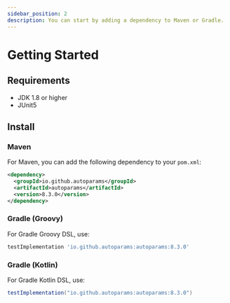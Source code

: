```yaml
---
sidebar_position: 2
description: You can start by adding a dependency to Maven or Gradle.
---
```


# Getting Started

## Requirements
- JDK 1.8 or higher
- JUnit5

## Install

### Maven

For Maven, you can add the following dependency to your `pom.xml`:

```xml
<dependency>
  <groupId>io.github.autoparams</groupId>
  <artifactId>autoparams</artifactId>
  <version>8.3.0</version>
</dependency>
```

### Gradle (Groovy)

For Gradle Groovy DSL, use:

```gradle
testImplementation 'io.github.autoparams:autoparams:8.3.0'
```

### Gradle (Kotlin)

For Gradle Kotlin DSL, use:

```gradle
testImplementation("io.github.autoparams:autoparams:8.3.0")
```
